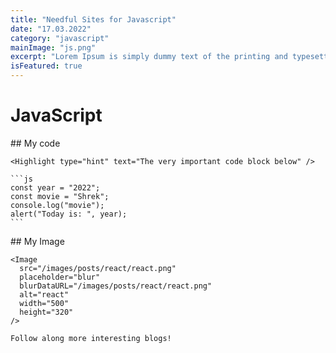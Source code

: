 ```yaml
---
title: "Needful Sites for Javascript"
date: "17.03.2022"
category: "javascript"
mainImage: "js.png"
excerpt: "Lorem Ipsum is simply dummy text of the printing and typesetting industry"
isFeatured: true
---
```


# JavaScript

<section>
  <article>
    ## My code

    <Highlight type="hint" text="The very important code block below" />

    ```js
    const year = "2022";
    const movie = "Shrek";
    console.log("movie");
    alert("Today is: ", year);
    ```

  </article>

  <article>
    ## My Image

    <Image
      src="/images/posts/react/react.png"
      placeholder="blur"
      blurDataURL="/images/posts/react/react.png"
      alt="react"
      width="500"
      height="320"
    />

    Follow along more interesting blogs!

  </article>
</section>
